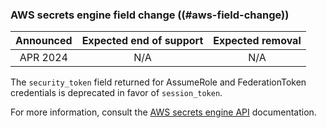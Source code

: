 ###  AWS secrets engine field change ((#aws-field-change))

| Announced | Expected end of support | Expected removal |
| :-------: | :---------------------: | :--------------: |
| APR 2024  | N/A                     | N/A

The `security_token` field returned for AssumeRole and FederationToken
credentials is deprecated in favor of `session_token`.

For more information, consult the
[AWS secrets engine API](/vault/api-docs/secret/aws) documentation.
